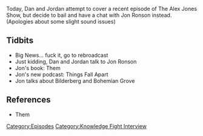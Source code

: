 {{Episode
    | title           = November 8, 2021?
    | caption         = [https://knowledgefight.libsyn.com/615-november-8-2021 Listen to this episode on Libsyn]
    | episodeNumber   = 615
    | length          = 01:38:25
    | airDate         = November 10, 2021
    | coverageDate    = November 8, 2021
    | episodeType     = [[:Category:Knowledge Fight Interview|Knowledge Fight Interview]]
    | appearance      = [[Jon Ronson]]
    | previousEpisode = [[614: The Purge of Gates]]
    | nextEpisode     = [[616: November 9, 2021]]
}}

{{Stub}}

Today, Dan and Jordan attempt to cover a recent episode of The Alex Jones Show, but decide to bail and have a chat with Jon Ronson instead. (Apologies about some slight sound issues)

==Tidbits==

*Big News... fuck it, go to rebroadcast
*Just kidding, Dan and Jordan talk to Jon Ronson
*Jon's book: Them
*Jon's new podcast: Things Fall Apart
*Jon talks about Bilderberg and Bohemian Grove

==References==

*Them

[[Category:Episodes]]
[[Category:Knowledge Fight Interview]]

